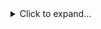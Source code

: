 <details class="description">
    ---
    <summary>Click to expand...</summary>

    *If you're still here.. thank you. That means a lot!*

    As someone who has impaired vision, I also try and strive for accessibility where possible! Subtitles & alt text for my content is where I want to start.

    I like to experiment with Rust, TypeScript, Astro, C#, and Docker.

    I also tinker around with vintage computer hardware! Also as an aspiring sysadmin, I transform hardware into NAS, run media & game servers, and utilize Virtual Machines for my specialized needs.

    In my spare time, I like to play video games, listen to my music playlist, learning other languages (Czech, German, etc), and a lot more.

</details>
